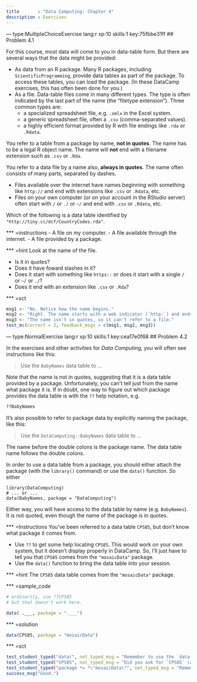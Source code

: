 ```yaml
---
title       : "Data Computing: Chapter 4"
description : Exercises
---
```


--- type:MultipleChoiceExercise lang:r xp:10 skills:1  key:75fbbe31ff
## Problem 4.1

For this course, most data will come to you in data-table form. But there are several ways that the data might be provided:

* As data from an R package. Many R packages, including `ScientificProgramming`, provide data tables as part of the package. To access these tables, you can load the package. (In these DataCamp exercises, this has often been done for you.)
* As a file. Data-table files come in many different types. The type is often indicated by the last part of the name (the "filetype extension"). Three common types are:
    - a specialized spreadsheet file, e.g. `.xmlx` in the Excel system.
    - a generic spreadsheet file, often a `.csv` (comma-separated values).
    - a highly efficient format provided by R with file endings like `.rda` or `.Rdata`.

You refer to a table from a package by name, **not in quotes**. The name has to be a legal R object name. The name will **not** end with a filename extension such as `.csv` or `.Rda`.

You refer to a data file by a name also, **always in quotes**. The name often consists of many parts, separated by dashes. 

* Files available over the internet have names beginning with something like `http://` and end with extensions like `.csv` or `.Rdata`, etc.
* Files on your own computer (or on your account in the RStudio server) often start with `/` or `./` or `~/` and end with `.csv` or `.Rdata`, etc.


Which of the following is a data table identified by `"http://tiny.cc/dcf/CountryCodes.rda"`.


*** =instructions
- A file on my computer.
- A file available through the internet.
- A file provided by a package.

*** =hint
Look at the name of the file.

- Is it in quotes?
- Does it have foward slashes in it? 
- Does it start with something like `https::` or does it start with a single `/` or `~/` or `./`?
- Does it end with an extension like `.csv` or `.Rda`?

*** =sct
```r
msg1 <- "No. Notice how the name begins."
msg2 <- "Right. The name starts with a web indicator (`http:`) and ends with a filetype extension (`.rda`)."
msg3 <- "The name isn't in quotes, so it can't refer to a file."
test_mc(correct = 2, feedback_msgs = c(msg1, msg2, msg3))
```

--- type:NormalExercise lang:r xp:10 skills:1  key:cea17e0f68
## Problem 4.2

In the exercises and other activities for *Data Computing*, you will often see instructions like this:

> Use the `BabyNames` data table to ...

Note that the name is not in quotes, suggesting that it is a data table provided by a package. Unfortunately, you can't tell just from the name what package it is. If in doubt, one way to figure out which package provides the data table is with the `??` help notation, e.g.
```r
??BabyNames
```

It's also possible to refer to package data by explicitly naming the package, like this:

> Use the `DataComputing::BabyNames` data table to ...

The name before the double colons is the package name. The data table name follows the double colons. 

In order to use a data table from a package, you should either attach the package (with the `library()` command) or use the `data()` function. So either

    library(DataComputing)
    # ... or ...
    data(BabyNames, package = "DataComputing")


Either way, you will have access to the data table by name (e.g. `BabyNames`). It is not quoted, even though the name of the package is in quotes.

*** =Instructions
You've been referred to a data table `CPS85`, but don't know what package it comes from.

- Use `??` to get some help locating `CPS85`. This would work on your own system, but it doesn't display properly in DataCamp. So, I'll just have to tell you that `CPS85` comes from the `"mosaicData"` package.
- Use the `data()` function to bring the data table into your session.

*** =hint
The `CPS85` data table comes from the `"mosaicData"` package.

*** =sample_code
```r
# ordinarily, use ??CPS85
# but that doesn't work here.

data( .___, package = ".___")
```

*** =solution
```r
data(CPS85, package = "mosaicData")
```

*** =sct
```r
test_student_typed("data(", not_typed_msg = "Remember to use the `data()` function.")
test_student_typed("CPS85", not_typed_msg = "Did you ask for `CPS85` (and spell it correctly?")
test_student_typed("package *= *\"mosaicData\"", not_typed_msg = "Remember to give the name of the mosaicData package in quotes.")
success_msg("Good.")
```
